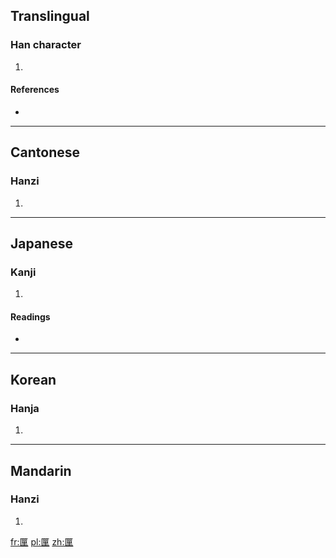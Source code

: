 ==Translingual==

===Han character===
{{Han char|rn=22|rad=匚|as=12|sn=14|four=7171<sub>4</sub>|canj=尸口口十 (SRRJ)}}

# {{defn|Han|sort=匚12}}

====References====
* {{Han ref|kx=0154.190|dkj=02650|dj=0346.230|hdz=10090.010|uh=5330|ud=21296|bh=E145|bd=57669}}

----

==Cantonese==

===Hanzi===
{{yue-hanzi|jyut=|y=daan1}}

# {{defn|lang=yue|sort=匚12}}

----

==Japanese==

===Kanji===
{{ja-kanji|grade=|rs=匚12}}

# {{defn|lang=ja|sort=匚12}}

====Readings====
* {{ja-readings|on=[[たん]] (tan)|kun=[[ずし]] (zushi), [[はこ]] (hako)}}

----

==Korean==

===Hanja===
{{ko-hanja|hangeul=단|rv=dan|mr=tan}}

# {{defn|lang=ko|sort=匚12}}

----

==Mandarin==

===Hanzi===
{{cmn-hanzi|pin=[[dān]] ([[dan1]])|wg=tan<sup>1</sup>}}

# {{defn|lang=cmn|sort=匚12}}

[[fr:匰]]
[[pl:匰]]
[[zh:匰]]